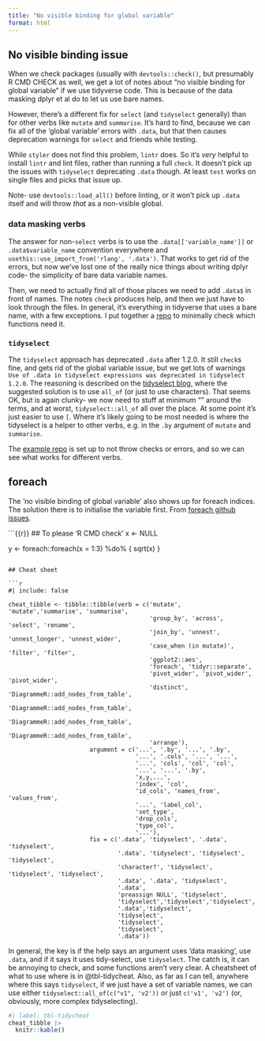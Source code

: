 ```yaml
---
title: "No visible binding for global variable"
format: html
---
```


## No visible binding issue

When we check packages (usually with `devtools::check()`, but presumably R CMD CHECK as well, we get a lot of notes about "no visible binding for global variable" if we use tidyverse code. This is because of the data masking dplyr et al do to let us use bare names.

However, there's a different fix for `select` (and `tidyselect` generally) than for other verbs like `mutate` and `summarise`. It's hard to find, because we can fix all of the 'global variable' errors with `.data`, but that then causes deprecation warnings for `select` and friends while testing.

While `styler` does not find this problem, `lintr` does. So it's *very* helpful to install `lintr` and lint files, rather than running a full `check`. It doesn't pick up the issues with `tidyselect` deprecating `.data` though. At least `test` works on single files and picks that issue up.

Note- use `devtools::load_all()` before linting, or it won't pick up `.data` itself and will throw *that* as a non-visible global.

### data masking verbs

The answer for non-`select` verbs is to use the `.data[['variable_name']]` or `.data$variable_name` convention everywhere and `usethis::use_import_from('rlang', '.data')`. That works to get rid of the errors, but now we’ve lost one of the really nice things about writing dplyr code- the simplicity of bare data variable names.

Then, we need to actually find all of those places we need to add `.data$` in front of names. The notes `check` produces help, and then we just have to look through the files. In general, it's everything in tidyverse that uses a bare name, with a few exceptions. I put together a [repo](https://github.com/galenholt/rlangcheck) to minimally check which functions need it.

### `tidyselect`

The `tidyselect` approach has deprecated `.data` after 1.2.0. It still `check`s fine, and gets rid of the global variable issue, but we get lots of warnings `Use of .data in tidyselect expressions was deprecated in tidyselect 1.2.0`. The reasoning is described on the [tidyselect blog](https://www.tidyverse.org/blog/2022/10/tidyselect-1-2-0/), where the suggested solution is to use `all_of` (or just to use characters). That seems OK, but is again clunky- we now need to stuff at minimum "" around the terms, and at worst, `tidyselect::all_of` all over the place. At some point it's just easier to use `[`. Where it's likely going to be most needed is where the tidyselect is a helper to other verbs, e.g. in the `.by` argument of `mutate` and `summarise`.

The [example repo](https://github.com/galenholt/rlangcheck) is set up to not throw checks or errors, and so we can see what works for different verbs.

## foreach

The 'no visible binding of global variable' also shows up for foreach indices. The solution there is to initialise the variable first. From [foreach github issues](https://github.com/RevolutionAnalytics/foreach/issues/37).

```{{r}}
## To please 'R CMD check'
x <- NULL

y <- foreach::foreach(x = 1:3) %do% {
  sqrt(x)
}
```

## Cheat sheet

```r
#| include: false

cheat_tibble <- tibble::tibble(verb = c('mutate', 'mutate','summarise', 'summarise',
                                        'group_by', 'across', 'select', 'rename',
                                        'join_by', 'unnest', 'unnest_longer', 'unnest_wider',
                                        'case_when (in mutate)', 'filter', 'filter',
                                        'ggplot2::aes',
                                        'foreach', 'tidyr::separate',
                                        'pivot_wider', 'pivot_wider', 'pivot_wider',
                                        'distinct', 'DiagrammeR::add_nodes_from_table',
                                        'DiagrammeR::add_nodes_from_table',
                                        'DiagrammeR::add_nodes_from_table',
                                        'DiagrammeR::add_nodes_from_table',
                                        'arrange'),
                       argument = c('...', '.by', '...', '.by',
                                    '...', '.cols', '...', '...',
                                    '...', 'cols', 'col', 'col',
                                    '...', '...', '.by',
                                    'x,y,...',
                                    'index', 'col',
                                    'id_cols', 'names_from', 'values_from',
                                    '...', 'label_col', 
                                    'set_type',
                                    'drop_cols', 
                                    'type_col',
                                    '...'),
                       fix = c('.data', 'tidyselect', '.data', 'tidyselect',
                               '.data', 'tidyselect', 'tidyselect', 'tidyselect',
                               'character?', 'tidyselect', 'tidyselect', 'tidyselect', 
                               '.data', '.data', 'tidyselect',
                               '.data',
                               'preassign NULL', 'tidyselect',
                               'tidyselect','tidyselect','tidyselect',
                               '.data','tidyselect',
                               'tidyselect',
                               'tidyselect',
                               'tidyselect',
                               '.data'))
```

In general, the key is if the help says an argument uses 'data masking', use `.data`, and if it says it uses tidy-select, use `tidyselect`. The catch is, it can be annoying to check, and some functions aren't very clear. A cheatsheet of what to use where is in @tbl-tidycheat. Also, as far as I can tell, anywhere where this says `tidyselect`, if we just have a set of variable names, we can use either `tidyselect::all_of(c("v1", 'v2'))` or just `c('v1', 'v2')` (or, obviously, more complex tidyselecting).

```r
#| label: tbl-tidycheat
cheat_tibble |> 
  knitr::kable()
```
